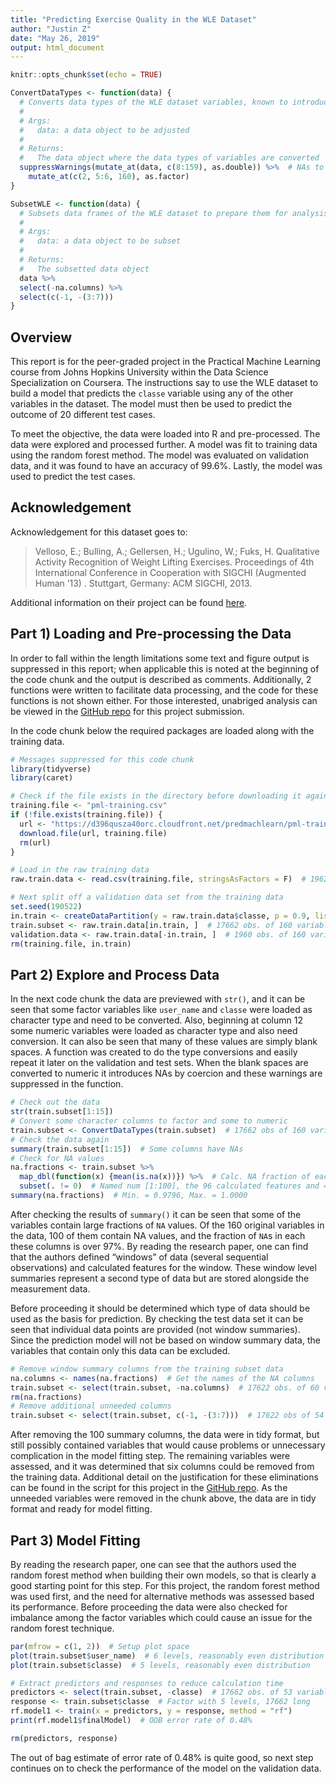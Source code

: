 ```yaml
---
title: "Predicting Exercise Quality in the WLE Dataset"
author: "Justin Z"
date: "May 26, 2019"
output: html_document
---
```



```r

knitr::opts_chunk$set(echo = TRUE)

ConvertDataTypes <- function(data) {
  # Converts data types of the WLE dataset variables, known to introduce NAs
  #
  # Args:
  #   data: a data object to be adjusted
  #
  # Returns:
  #   The data object where the data types of variables are converted
  suppressWarnings(mutate_at(data, c(8:159), as.double)) %>%  # NAs to 33 cols
    mutate_at(c(2, 5:6, 160), as.factor)
}

SubsetWLE <- function(data) {
  # Subsets data frames of the WLE dataset to prepare them for analysis
  #
  # Args:
  #   data: a data object to be subset
  #
  # Returns:
  #   The subsetted data object
  data %>%
  select(-na.columns) %>%
  select(c(-1, -(3:7)))
}

```


## Overview

This report is for the peer-graded project in the Practical Machine Learning
course from Johns Hopkins University within the Data Science Specialization on
Coursera. The instructions say to use the WLE dataset to build a model that
predicts the `classe` variable using any of the other variables in the dataset.
The model must then be used to predict the outcome of 20 different test cases.

To meet the objective, the data were loaded into R and pre-processed. The data
were explored and processed further. A model was fit to training data using the
random forest method. The model was evaluated on validation data, and it was
found to have an accuracy of 99.6%. Lastly, the model was used to predict the
test cases.


## Acknowledgement

Acknowledgement for this dataset goes to:

>Velloso, E.; Bulling, A.; Gellersen, H.; Ugulino, W.; Fuks, H. Qualitative
Activity Recognition of Weight Lifting Exercises. Proceedings of 4th
International Conference in Cooperation with SIGCHI (Augmented Human '13) .
Stuttgart, Germany: ACM SIGCHI, 2013.

Additional information on their project can be found [here][1].

[1]: http://groupware.les.inf.puc-rio.br/har "here"


## Part 1) Loading and Pre-processing the Data

In order to fall within the length limitations some text and figure output is
suppressed in this report; when applicable this is noted at the beginning of the
code chunk and the output is described as comments. Additionally, 2 functions
were written to facilitate data processing, and the code for these functions is
not shown either. For those interested, unabriged analysis can be viewed in the
[GitHub repo][2] for this project submission.

[2]: xxxurlxxx "GitHub repo"

In the code chunk below the required packages are loaded along with the training
data.

```r

# Messages suppressed for this code chunk
library(tidyverse)
library(caret)

# Check if the file exists in the directory before downloading it again
training.file <- "pml-training.csv"
if (!file.exists(training.file)) {
  url <- "https://d396qusza40orc.cloudfront.net/predmachlearn/pml-training.csv"
  download.file(url, training.file)
  rm(url)
}

# Load in the raw training data
raw.train.data <- read.csv(training.file, stringsAsFactors = F)  # 19622 of 160

# Next split off a validation data set from the training data
set.seed(190522)
in.train <- createDataPartition(y = raw.train.data$classe, p = 0.9, list = F)
train.subset <- raw.train.data[in.train, ]  # 17662 obs. of 160 variables
validation.data <- raw.train.data[-in.train, ]  # 1960 obs. of 160 variables
rm(training.file, in.train)

```


## Part 2) Explore and Process Data

In the next code chunk the data are previewed with `str()`, and it can be seen
that some factor variables like `user_name` and `classe` were loaded as
character type and need to be converted. Also, beginning at column 12 some
numeric variables were loaded as character type and also need conversion. It can
also be seen that many of these values are simply blank spaces. A function was
created to do the type conversions and easily repeat it later on the validation
and test sets. When the blank spaces are converted to numeric it introduces NAs
by coercion and these warnings are suppressed in the function.

```r

# Check out the data
str(train.subset[1:15])
# Convert some character columns to factor and some to numeric
train.subset <- ConvertDataTypes(train.subset)  # 17662 obs of 160 variables
# Check the data again
summary(train.subset[1:15])  # Some columns have NAs
# Check for NA values
na.fractions <- train.subset %>%
  map_dbl(function(x) {mean(is.na(x))}) %>%  # Calc. NA fraction of each column
  subset(. != 0)  # Named num [1:100], the 96 calculated features and 4 var_acc
summary(na.fractions)  # Min. = 0.9796, Max. = 1.0000

```

After checking the results of `summary()` it can be seen that some of the
variables contain large fractions of `NA` values. Of the 160 original variables
in the data, 100 of them contain NA values, and the fraction of `NA`s in each
these columns is over 97%. By reading the research paper, one can find that the
authors defined "windows" of data (several sequential observations) and
calculated features for the window. These window level summaries represent a
second type of data but are stored alongside the measurement data.

Before proceeding it should be determined which type of data should be used as
the basis for prediction. By checking the test data set it can be seen that
individual data points are provided (not window summaries). Since the prediction
model will not be based on window summary data, the variables that contain only
this data can be excluded.

```r

# Remove window summary columns from the training subset data
na.columns <- names(na.fractions)  # Get the names of the NA columns
train.subset <- select(train.subset, -na.columns)  # 17622 obs. of 60 variables
rm(na.fractions)
# Remove additional unneeded columns
train.subset <- select(train.subset, c(-1, -(3:7)))  # 17622 obs of 54 variables

```

After removing the 100 summary columns, the data were in tidy format, but still
possibly contained variables that would cause problems or unnecessary
complication in the model fitting step. The remaining variables were assessed,
and it was determined that six columns could be removed from the training data.
Additional detail on the justification for these eliminations can be found in
the script for this project in the [GitHub repo][2]. As the unneeded variables
were removed in the chunk above, the data are in tidy format and ready for model
fitting.


## Part 3) Model Fitting

By reading the research paper, one can see that the authors used the random
forest method when building their own models, so that is clearly a good
starting point for this step. For this project, the random forest method was
used first, and the need for alternative methods was assessed based its
performance. Before proceeding the data were also checked for imbalance among
the factor variables which could cause an issue for the random forest technique.

```r

par(mfrow = c(1, 2))  # Setup plot space
plot(train.subset$user_name)  # 6 levels, reasonably even distribution
plot(train.subset$classe)  # 5 levels, reasonably even distribution

# Extract predictors and responses to reduce calculation time
predictors <- select(train.subset, -classe)  # 17662 obs. of 53 variables
response <- train.subset$classe  # Factor with 5 levels, 17662 long
rf.model1 <- train(x = predictors, y = response, method = "rf")
print(rf.model1$finalModel)  # OOB error rate of 0.48%

rm(predictors, response)

```

The out of bag estimate of error rate of 0.48% is quite good, so next step
continues on to check the performance of the model on the validation data.

















